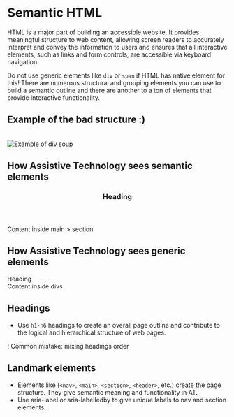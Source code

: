 # Semantic HTML

HTML is a major part of building an accessible website. It provides meaningful structure to web content, allowing screen readers to accurately interpret and convey the information to users and ensures that all interactive elements, such as links and form controls, are accessible via keyboard navigation.

Do not use generic elements like `div` or `span` if HTML has native element for this! There are numerous structural and grouping elements you can use to build a semantic outline and there are another to a ton of elements that provide interactive functionality.


## Example of the bad structure :)

<br />
<img src="/divsoup.png" alt="Example of div soup" />


## How Assistive Technology sees semantic elements

<main class="container">
	<section aria-label="semantic matter">
		<header><h3>Heading</h3></header>
		<p>Content inside main > section</p>
	</section>
</main>

## How Assistive Technology sees generic elements

<div class="container">
	<div>
		<div aria-label="semantic matter"><span class="heading">Heading</span></div>
		<div>Content inside divs</div>
	</div>
</div>

## Headings
- Use `h1-h6` headings to create an overall page outline and contribute to the logical and hierarchical structure of web pages.

! Common mistake: mixing headings order

## Landmark elements
- Elements like (`<nav>`, `<main>`, `<section>`, `<header>`, etc.) create the page structure. They give semantic meaning and functionality in AT.
- Use aria-label or aria-labelledby to give unique labels to nav and section elements.